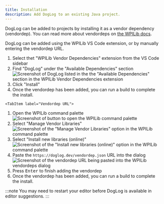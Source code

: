 ```yaml
---
title: Installation
description: Add DogLog to an existing Java project.
---
```



DogLog can be added to projects by installing it as a vendor dependency (vendordep).
You can read more about vendordeps on [the WPILib docs](https://docs.wpilib.org/en/stable/docs/software/vscode-overview/3rd-party-libraries.html#installing-libraries).

DogLog can be added using the WPILib VS Code extension, or by manually entering the vendordep URL.

<Tabs>
	<TabItem label="WPILib VS Code extension">

<Steps>

1. Select thet "WPILib Vendor Dependencies" extension from the VS Code sidebar
2. Find "DogLog" under the "Available Dependencies" section
   ![Screenshot of DogLog listed in the the "Available Dependencies" section in the WPILib Vendor Dependencies extension](../../../assets/getting-started/installation/vendor-dependency-sidebar.png)
3. Click "Install"
4. Once the vendordep has been added, you can run a build to complete the install.

</Steps>

</TabItem>

    <TabItem label="Vendordep URL">

<Steps>

1. Open the WPILib command palette
   ![Screenshot of button to open the WPILib command palette](../../../assets/getting-started/installation/command-palette.png)
2. Select "Manage Vendor Libraries"
   ![Screenshot of the "Manage Vendor Libraries" option in the WPILib command palette](../../../assets/getting-started/installation/manage-vendor-libraries.png)
3. Select "Install new libraries (online)"
   ![Screenshot of the "Install new libraries (online)" option in the WPILib command palette](../../../assets/getting-started/installation/install-new-libraries.png)
4. Paste the `https://doglog.dev/vendordep.json` URL into the dialog
   ![Screenshot of the vendordep URL being pasted into the WPILib vendordeps dialog](../../../assets/getting-started/installation/vendordep-url.png)
5. Press <kbd>Enter</kbd> to finish adding the vendordep
6. Once the vendordep has been added, you can run a build to complete the install.

</Steps>

:::note
You may need to restart your editor before DogLog is available in editor suggestions.
:::

  </TabItem>

</Tabs>
